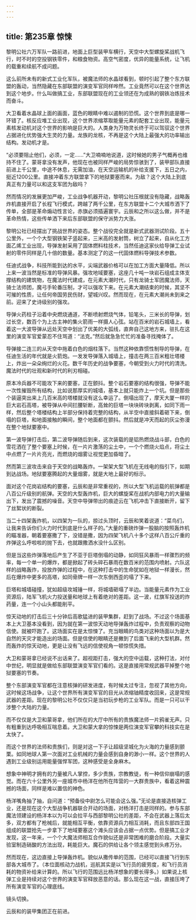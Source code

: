 ```yaml
---
---
---
```

title: 第235章 惊悚
---



黎明公社六万军队一路前进，地面上巨型装甲车横行，天空中大型螺旋桨战机飞行，时不时的空投钢铁零件，和粮食物资。高空气密度，优异的能量系统，让飞机的载重和续航不成问题。

这么前所未有的新式工业化军队，被魔法师的水晶球看到，顿时引起了整个东方联盟的轰动，当然隐藏在东部联盟的演变军官同样哗然。工业竟然可以在这个世界达到这个地步。什么叫做搞工业，东部联盟现在的工业领还在为成熟的钢铁冶炼技术而奋斗。

大卫看着水晶球上面的画面，蓝色的眼睛中难以遏制的恐慌。这个世界到底是哪一环错了。核反应堆工业出现，这个世界浓缩萃取能量元素的配套工业出现，能量元素核发动机对这个世界的影响是巨大的。人类身为万物灵长终于可以驾驭这个世界占据进化优势强大生灵的力量。龙族的龙核，不再是这个大陆上最强大的功率输出结构。发动机才是。

“必须要阻止他们，必须，一定……”大卫喃喃地说道，这时候她的男子气概再也维持不住了。蒙哥拿没有发声，他现在也被同样严峻的局势惊骇到了，装甲部队直接前进上千公里，中途不休息，无需加油，在天空运输机的补给支援下，五日之内，挺近1200公里。直接冲着东方联盟拿下的地狱要塞而来。为敌？这个大陆上到底真正有力量可以和这支军团为敌吗？

然而情况的发展更加严峻，工业战争机器开动，黎明公社压根就没有隐藏，战略轰炸机直接开启了长程飞行模式，跨越了两千公里，在东方联盟十二个大城市洒下了传单，全部是革命煽动性言论，赤旗必须插遍寰宇。云辰和之所以这么做，并不是革命热情，这些传单洒下来后东部联盟的保守派势力大涨。

黎明公社已经摆出了挑战世界的姿态。整个战役完全就是新式武器测试阶段。五十公里外，一个个大型钢铁架子竖起来，三米高的发射筒，树立了起来，自从化工方面乙烯工业出现，导弹发射采用了固体燃料柱技术，当然任迪这家伙给导弹工业试射的零件同样是几十倍的数量。基本测定了的这一代固体燃料导弹技术参数。

任迪式战争，科技所能到达的水平，尖端武器价格可以在加工方面大量降低。所以上来一波当然是标准的导弹风暴。强攻地域要塞，这座几十吨一块岩石组成主体支撑结构的建筑物，在魔法时代建成，在元素大潮时代，只有龙骑士军团魔法师，天骑士法师团，魔弓手轮番压制，才可以强攻下来。在元素大潮结束的时候，其坚不可摧的性质，让任何帝国劳民伤财，望城兴叹。然而现在，在元素大潮尚未到来之前。迎来了史诗级别的强攻。

导弹火药柱子沿着中央燃烧通道，不断喷射燃烧气体，铅笔头，三米长的导弹，划过长空，数百个为上古主神的集火箭雨一样摄人心弦。站在百米的岩石城墙上，看着这一大波导弹从远处天空中划出了优美的大弧线，直奔自己这地方来，驻扎在这里的演变军官爱蒙忍不住骂道：“法克。”然后就急急忙忙的准备寻找掩体了。

导弹接二连三的从天空中拖着白色的烟柱落下。当然这种依靠惯性制导的导弹，在任迪生活的年代就是火箭炮。一发发导弹落入城墙上，撞击在两三百米粗壮塔楼上，炸出一朵朵绚烂的火花。数千年历史的战争要塞，今朝受到火力时代的清洗。魔法时代的壮观和新时代的利刃相碰。

原本冷兵器不可能攻下来的要塞，正在颤抖。整个岩石要塞的结构很强，导弹不能一次性摧毁所有结构，比如说那厚实的城墙，基本上就只能炸上一个坑。但是那些个装逼突出来上几百米高的塔楼就没有这么幸运了。倒塌出现了，摩天大厦一样的巨大岩石高塔，被导弹从中间拦腰斩断，高耸的巨塔一块块砖块剥离，如同下雨一样，然后整个塔楼结构上半部分保持着完整的结构，从半空中直接斜着砸下来，倒塌的巨塔，和地面接触的瞬间，整个地面都在颤抖。然后就是冲天而起的灰尘弥漫在整个地狱要塞中。

第一波导弹打击后，第二波导弹随后到来，这次装载的是铝热燃烧战斗部，白色的雪花洒在了整个要塞上时候，在一片片激荡的尘土中，一个个燃烧火焰点，将尘土中点燃了一片片亮光，而燃烧的烟雾让视觉更加昏暗了。

然而第三波攻击来自于天空的战略轰炸。一架架大型飞机在无线电的指引下，如期到达战场。地狱要塞腾起的大量烟雾，就是大地上最好的标示。

面对这个花岗岩结构的要塞，云辰和是非常重视的，所以大型飞机运载的航弹都是八百公斤级别的航弹。天空的大型轰炸机，巨大的螺旋桨在战机内部电力的大量输出下，发出了震撼的噪音。天空中导弹带出的痕迹云在飞机冲击下直接断开，留下了丝絮状的断裂。

当二十四架轰炸机，以四架为一队的，掠过头顶时，云辰和笑着说道：“菜鸟们，让我来告诉你们火力时代到底是什么样子的。”大量的重磅炸弹一股脑的按照轰炸机的瞄准器，朝着要塞撒了下，没错是撒，因为四架飞机八十多个这样八百公斤重的炸弹这么呼啦啦的抛下去，也就跟撒洒水没什么区别。

但是当这些炸弹落地后产生了不亚于巨塔倒塌的动静，如同狂风暴雨一样骤烈的频率，每一个单一的爆炸，都是掀起了砖头碎石暴雨在数百米的范围内喷射。六队这样的战略轰炸，投放炸弹的过程中，在这种打击中的生命犹如在地狱一样漫长，然后在爆炸中更多的高塔，如同骨牌一样一次东倒西歪的塌了下来。

巨塔和城墙碰撞，犹如超级攻城锤一样，将城墙砸塌了半边。当能量元素作为工业资源后，陆军飞机火力投送量和地球上有着绝对的差距。这一波，红旗军投送的炸药量，连一个小山头都能削平。

惊天动地的打击后三十分钟后高歌猛进的装甲集群，赶到了战场。不过这个场面基本上大卫基本没看到，因为就在第一波惊天动地导弹轰炸过程中，负责观察的动物信使。就被吓跑了。这场面实在是太惊悚了。充当眼睛的鸟类对这种场面以为是大自然的天灾才能造出的场面。但是信使的眼睛还是撇到了后面飞来的大型机群。然而轰炸的惊天动地，更是让没有飞远的信使视角一顿惊慌失措。

大卫和蒙哥拿已经说不出话来了。超视距打击，强大的空中运载，这种打法，对付中世纪，明显就是做给东部联盟演变军官们看的。这是直接用常规武器平掉整个地狱要塞的节奏。

整个东部演变军官都在注意核弹的研发进度，有时候太过专注，忽视了其他方向，这时候这场战争，让这个世界所有演变军官的目光从浓缩铀精度收回来，这是常规武器的差距。现在的黎明公社不仅仅只是当初玩步枪的工业军队。而是一只可以干涉整个大陆的力量。

而不仅仅是大卫和蒙哥拿，他们所在的大厅中所有的贵族魔法师一片鸦雀无声。只有粗重到达呼吸相互喘息着。大卫和蒙大拿的惊悚是两位演变军官攀的科技实在是太快了。

而这个世界的法师和贵族们，则是对这一下子让超级坚城化为火海的力量感到颤栗。如同地球人第一次面对工业机械的力量会感到自身的渺小一样。这个世界的人遇到工业级别运用能量强悍军团，这种感受是全身麻木。

想象中神明才拥有的力量被凡人掌控，多少贵族，宗教教徒，有一种信仰崩塌的感觉。而在六十公里外另一座城市中杨洋在他所在阵营的一大群贵族中，看着这种震撼的场面，同样是难以置信的神色。

杨洋嘴角抽了抽，自问道：“预备役中尉怎么可能会这么强。”无论是直接造核弹工业，还是现在这个大型战争机器联合开动的场面，对杨洋打击是同样的。参与东部魔法领建设的杨洋本以为可以会拉平与西部黎明公社的差距，不会在武器上落后太多，双方都有了枪械后，就能相互平衡，依靠资源兵力相互消耗，而且东部四王国组成的联盟抢先一步拿下了地域要塞这个滩头应该会占据一点优势。但是搞工业才发现，这一年来，一个个大魔法师相互合作貌似还是非常困难的磨合阶段。大量实验室制造硝酸的方法出现，耗能巨大。魔石的供给让各个领主感觉到头疼万分。

然而现在，这边直接上导弹轰炸机。貌似从撒传单的范围，已经可以直接飞行到东部各大城市了。（本位面核动力战机，巡航其实是以飞行员的疲劳度，和飞行员消耗的物资补给来计算的。所以飞行的范围远比杨洋想象的要长得多。）如果说上核弹工业是持续对这个世界的演变军官释放恶意的话。那么现在这一战，直接压垮了所有演变军官的心理底线。

镜头切换。

云辰和的装甲集团正在前进。